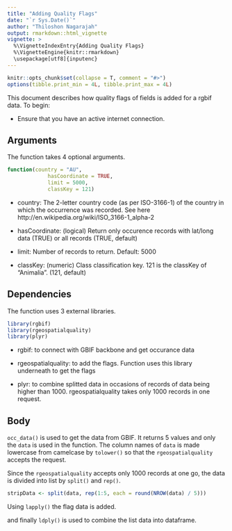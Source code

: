 ```yaml
---
title: "Adding Quality Flags"
date: "`r Sys.Date()`"
author: "Thiloshon Nagarajah"
output: rmarkdown::html_vignette
vignette: >
  %\VignetteIndexEntry{Adding Quality Flags}
  %\VignetteEngine{knitr::rmarkdown}
  \usepackage[utf8]{inputenc}
---
```


```r
knitr::opts_chunk$set(collapse = T, comment = "#>")
options(tibble.print_min = 4L, tibble.print_max = 4L)
```

This document describes how quality flags of fields is added for a rgbif data. To begin:

* Ensure that you have an active internet connection. 

## Arguments

The function takes 4 optional arguments. 

```r
function(country = "AU",
             hasCoordinate = TRUE,
             limit = 5000,
             classKey = 121) 
```

* country: The 2-letter country code (as per ISO-3166-1) of the country in which the occurrence was recorded. See here http://en.wikipedia.org/wiki/ISO_3166-1_alpha-2

* hasCoordinate: (logical) Return only occurence records with lat/long data (TRUE) or all records (TRUE, default)

* limit: Number of records to return. Default: 5000

* classKey: (numeric) Class classification key. 121 is the classKey of "Animalia". (121, default)

## Dependencies 

The function uses 3 external libraries.

```r
library(rgbif)
library(rgeospatialquality)
library(plyr)
```

* rgbif: to connect with GBIF backbone and get occurance data

* rgeospatialquality: to add the flags. Function uses this library underneath to get the flags

* plyr: to combine splitted data in occasions of records of data being higher than 1000. rgeospatialquality takes only 1000 records in one request.
        
        
## Body    
        
`occ_data()` is used to get the data from GBIF. It returns 5 values and only the `data` is used in the function.
The column names of `data` is made lowercase from camelcase by `tolower()` so that the `rgeospatialquality` accepts the request. 

Since the `rgeospatialquality` accepts only 1000 records at one go, the data is divided into list by `split()` and `rep()`.

```r
stripData <- split(data, rep(1:5, each = round(NROW(data) / 5)))
```

Using `lapply()` the flag data is added. 

and finally `ldply()` is used to combine the list data into dataframe.

